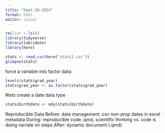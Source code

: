 ```yaml
---
title: "Sept-20-2024"
format: html
editor: visual
---
```


```r
rm(list = ls())
library(tidyverse)
library(lubridate)
library(here)
```


```r
stats <- read.csv(here("stats2.csv"))
glimpse(stats)
```

force a variable into factor data: 

```r
levels(stats$grad_year)
stats$grad_year <- as.factor(stats$grad_year) 
```


#lets create a date data type
```r
stats$birthdate <- mdy(stats$birthdate)
```


Reproducible Data
 Before: data management
         .csv
         non-prop
         dates in excel
         metadata
 During: reproducible code
         .qmd, scientific thinking vs. code is doing
         narrate on steps
 After: dynamic document (.qmd)
       
